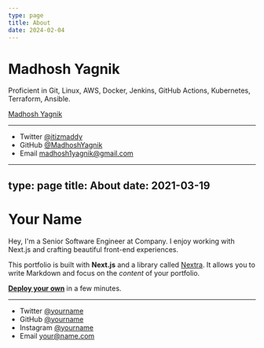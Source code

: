```yaml
---
type: page
title: About
date: 2024-02-04
---
```


# Madhosh Yagnik

Proficient in Git, Linux, AWS, Docker, Jenkins, GitHub Actions, Kubernetes, Terraform, Ansible.

<script src="https://platform.linkedin.com/badges/js/profile.js" async defer type="text/javascript"></script>

<div class="badge-base LI-profile-badge" data-locale="en_US" data-size="large" data-theme="dark" data-type="HORIZONTAL" data-vanity="madhosh-yagnik-461123194" data-version="v1"><a class="badge-base__link LI-simple-link" href="https://in.linkedin.com/in/madhosh-yagnik-461123194?trk=profile-badge">Madhosh Yagnik</a></div>
              
              


---

- Twitter [@itizmaddy](https://twitter.com/itizmaddy)
- GitHub [@MadhoshYagnik](https://github.com/MadhoshYagnik)
- Email madhosh1yagnik@gmail.com


---
type: page
title: About
date: 2021-03-19
---

# Your Name

Hey, I'm a Senior Software Engineer at Company. I enjoy working with Next.js and crafting beautiful front-end experiences.

This portfolio is built with **Next.js** and a library called [Nextra](https://nextra.vercel.app/). It allows you to write Markdown and focus on the _content_ of your portfolio.

[**Deploy your own**](https://vercel.com/new/clone?demo-title=Portfolio+Starter+Kit&demo-description=Easily+create+a+portfolio+with+Next.js+and+Markdown.&demo-url=https%3A%2F%2Fdemo.vercel.blog%2F&demo-image=%2F%2Fimages.ctfassets.net%2Fe5382hct74si%2F2aC4eHLrOKmT4fnLfoNGK2%2F14b1e6bbe598ec023ffe85001d31e634%2FCleanShot_2022-04-11_at_23.12.01.png&project-name=Portfolio+Starter+Kit&repository-name=portfolio-starter-kit&repository-url=https%3A%2F%2Fgithub.com%2Fvercel%2Fnextjs-portfolio-starter&from=templates&skippable-integrations=1&teamCreateStatus=hidden) in a few minutes.

---

- Twitter [@yourname](https://twitter.com/yourname)
- GitHub [@yourname](https://github.com/yourname)
- Instagram [@yourname](https://instagram.com/yourname)
- Email your@name.com